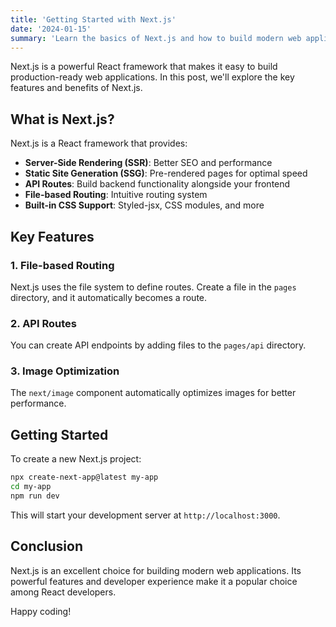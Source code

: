 ```yaml
---
title: 'Getting Started with Next.js'
date: '2024-01-15'
summary: 'Learn the basics of Next.js and how to build modern web applications with React.'
---
```


Next.js is a powerful React framework that makes it easy to build production-ready web applications. In this post, we'll explore the key features and benefits of Next.js.

## What is Next.js?

Next.js is a React framework that provides:

- **Server-Side Rendering (SSR)**: Better SEO and performance
- **Static Site Generation (SSG)**: Pre-rendered pages for optimal speed
- **API Routes**: Build backend functionality alongside your frontend
- **File-based Routing**: Intuitive routing system
- **Built-in CSS Support**: Styled-jsx, CSS modules, and more

## Key Features

### 1. File-based Routing

Next.js uses the file system to define routes. Create a file in the `pages` directory, and it automatically becomes a route.

### 2. API Routes

You can create API endpoints by adding files to the `pages/api` directory.

### 3. Image Optimization

The `next/image` component automatically optimizes images for better performance.

## Getting Started

To create a new Next.js project:

```bash
npx create-next-app@latest my-app
cd my-app
npm run dev
```

This will start your development server at `http://localhost:3000`.

## Conclusion

Next.js is an excellent choice for building modern web applications. Its powerful features and developer experience make it a popular choice among React developers.

Happy coding!
